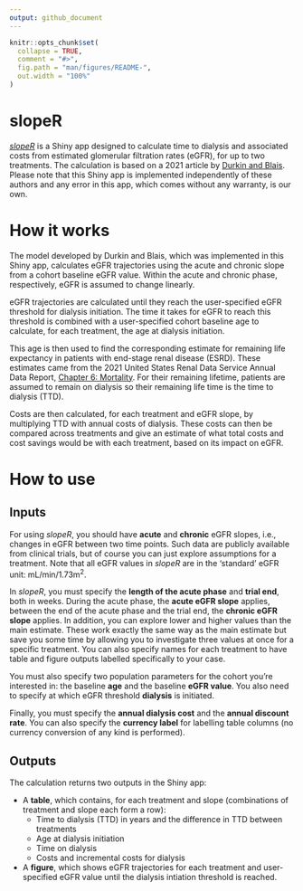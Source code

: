 ```yaml
---
output: github_document
---
```


<!-- README.md is generated from README.Rmd. Please edit that file -->

```r
knitr::opts_chunk$set(
  collapse = TRUE,
  comment = "#>",
  fig.path = "man/figures/README-",
  out.width = "100%"
)
```

# slopeR

[*slopeR*](http://cloud.covalence-research.com/sloper/) is a Shiny app designed to calculate time to dialysis and associated costs from estimated glomerular filtration rates (eGFR), for up to two treatments. The calculation is based on a 2021 article by [Durkin and Blais](https://pubmed.ncbi.nlm.nih.gov/33340064/). Please note that this Shiny app is implemented independently of these authors and any error in this app, which comes without any warranty, is our own.

# How it works

The model developed by Durkin and Blais, which was implemented in this Shiny app, calculates eGFR trajectories using the acute and chronic slope from a cohort baseline eGFR value. Within the acute and chronic phase, respectively, eGFR is assumed to change linearly.

eGFR trajectories are calculated until they reach the user-specified eGFR threshold for dialysis initiation. The time it takes for eGFR to reach this threshold is combined with a user-specified cohort baseline age to calculate, for each treatment, the age at dialysis initiation.

This age is then used to find the corresponding estimate for remaining life expectancy in patients with end-stage renal disease (ESRD). These estimates came from the 2021 United States Renal Data Service Annual Data Report, [Chapter 6: Mortality](https://adr.usrds.org/2021/end-stage-renal-disease/6-mortality). For their remaining lifetime, patients are assumed to remain on dialysis so their remaining life time is the time to dialysis (TTD).

Costs are then calculated, for each treatment and eGFR slope, by multiplying TTD with annual costs of dialysis. These costs can then be compared across treatments and give an estimate of what total costs and cost savings would be with each treatment, based on its impact on eGFR.

# How to use

## Inputs

For using *slopeR*, you should have **acute** and **chronic** eGFR slopes, i.e., changes in eGFR between two time points. Such data are publicly available from clinical trials, but of course you can just explore assumptions for a treatment. Note that all eGFR values in *slopeR* are in the 'standard' eGFR unit: mL/min/1.73m<sup>2</sup>.

In *slopeR*, you must specify the **length of the acute phase** and **trial end**, both in weeks. During the acute phase, the **acute eGFR slope** applies, between the end of the acute phase and the trial end, the **chronic eGFR slope** applies. In addition, you can explore lower and higher values than the main estimate. These work exactly the same way as the main estimate but save you some time by allowing you to investigate three values at once for a specific treatment. You can also specify names for each treatment to have table and figure outputs labelled specifically to your case. 

You must also specify two population parameters for the cohort you're interested in: the baseline **age** and the baseline **eGFR value**. You also need to specify at which eGFR threshold **dialysis** is initiated.

Finally, you must specify the **annual dialysis cost** and the **annual discount rate**. You can also specify the **currency label** for labelling table columns (no currency conversion of any kind is performed).

## Outputs

The calculation returns two outputs in the Shiny app:

* A **table**, which contains, for each treatment and slope (combinations of treatment and slope each form a row):
    + Time to dialysis (TTD) in years and the difference in TTD between treatments
    + Age at dialysis initiation
    + Time on dialysis
    + Costs and incremental costs for dialysis
* A **figure**, which shows eGFR trajectories for each treatment and user-specified eGFR value until the dialysis intiation threshold is reached.
